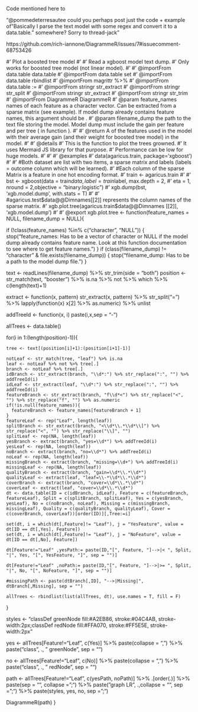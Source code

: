 Code mentioned here to

"@pommedeterresautee could you perhaps post just the code + example of "Basically I parse the text model with some regex and convert it to a data.table." somewhere? Sorry to thread-jack"

https://github.com/rich-iannone/DiagrammeR/issues/7#issuecomment-68753426


#' Plot a boosted tree model
#'
#' Read a xgboost model text dump.
#' Only works for boosted tree model (not linear model).
#'
#' @importFrom data.table data.table
#' @importFrom data.table set
#' @importFrom data.table rbindlist
#' @importFrom magrittr %>%
#' @importFrom data.table :=
#' @importFrom stringr str_extract
#' @importFrom stringr str_split
#' @importFrom stringr str_extract
#' @importFrom stringr str_trim
#' @importFrom DiagrammeR DiagrammeR
#' @param feature_names names of each feature as a character vector. Can be extracted from a sparse matrix (see example). If model dump already contains feature names, this argument should be \code{NULL}.
#' @param filename_dump the path to the text file storing the model. Model dump must include the gain per feature and per tree (\code{with.stats = T} in function \code{xgb.dump}).
#'
#' @return A \code{data.table} of the features used in the model with their average gain (and their weight for boosted tree model) in the model.
#'
#' @details
#' This is the function to plot the trees growned.
#' It uses Mermaid JS library for that purpose.
#' Performance can be low for huge models.
#'
#'
#' @examples
#' data(agaricus.train, package='xgboost')
#'
#' #Both dataset are list with two items, a sparse matrix and labels (labels = outcome column which will be learned).
#' #Each column of the sparse Matrix is a feature in one hot encoding format.
#' train <- agaricus.train
#'
#' bst <- xgboost(data = train$data, label = train$label, max.depth = 2,
#'                eta = 1, nround = 2,objective = "binary:logistic")
#' xgb.dump(bst, 'xgb.model.dump', with.stats = T)
#'
#' #agaricus.test$data@@Dimnames[[2]] represents the column names of the sparse matrix.
#' xgb.plot.tree(agaricus.train$data@@Dimnames[[2]], 'xgb.model.dump')
#'
#' @export
xgb.plot.tree <- function(feature_names = NULL, filename_dump = NULL){

  if (!class(feature_names) %in% c("character", "NULL")) {
    stop("feature_names: Has to be a vector of character or NULL if the model dump already contains feature name. Look at this function documentation to see where to get feature names.")
  }
  if (class(filename_dump) != "character" & file.exists(filename_dump)) {
    stop("filename_dump: Has to be a path to the model dump file.")
  }

  text <- readLines(filename_dump) %>% str_trim(side = "both")
  position <- str_match(text, "booster") %>% is.na %>% not %>% which %>% c(length(text)+1)

  extract <- function(x, pattern)  str_extract(x, pattern) %>% str_split("=") %>% lapply(function(x) x[2] %>% as.numeric) %>% unlist

  addTreeId <- function(x, i) paste(i,x,sep = "-")

  allTrees <- data.table()

  for(i in 1:(length(position)-1)){

    tree <- text[(position[i]+1):(position[i+1]-1)]

    notLeaf <- str_match(tree, "leaf") %>% is.na
    leaf <- notLeaf %>% not %>% tree[.]
    branch <- notLeaf %>% tree[.]
    idBranch <- str_extract(branch, "\\d*:") %>% str_replace(":", "") %>% addTreeId(i)
    idLeaf <- str_extract(leaf, "\\d*:") %>% str_replace(":", "") %>% addTreeId(i)
    featureBranch <- str_extract(branch, "f\\d*<") %>% str_replace("<", "") %>% str_replace("f", "") %>% as.numeric
    if(!is.null(feature_names)){
      featureBranch <- feature_names[featureBranch + 1]
    }
    featureLeaf <- rep("Leaf", length(leaf))
    splitBranch <- str_extract(branch, "<\\d*\\.*\\d*\\]") %>% str_replace("<", "") %>% str_replace("\\]", "")
    splitLeaf <- rep(NA, length(leaf))
    yesBranch <- extract(branch, "yes=\\d*") %>% addTreeId(i)
    yesLeaf <- rep(NA, length(leaf))
    noBranch <- extract(branch, "no=\\d*") %>% addTreeId(i)
    noLeaf <- rep(NA, length(leaf))
    missingBranch <- extract(branch, "missing=\\d+") %>% addTreeId(i)
    missingLeaf <- rep(NA, length(leaf))
    qualityBranch <- extract(branch, "gain=\\d*\\.*\\d*")
    qualityLeaf <- extract(leaf, "leaf=\\-*\\d*\\.*\\d*")
    coverBranch <- extract(branch, "cover=\\d*\\.*\\d*")
    coverLeaf <- extract(leaf, "cover=\\d*\\.*\\d*")
    dt <- data.table(ID = c(idBranch, idLeaf), Feature = c(featureBranch, featureLeaf), Split = c(splitBranch, splitLeaf), Yes = c(yesBranch, yesLeaf), No = c(noBranch, noLeaf), Missing = c(missingBranch, missingLeaf), Quality = c(qualityBranch, qualityLeaf), Cover = c(coverBranch, coverLeaf))[order(ID)][,Tree:=i]

    set(dt, i = which(dt[,Feature]!= "Leaf"), j = "YesFeature", value = dt[ID == dt[,Yes], Feature])
    set(dt, i = which(dt[,Feature]!= "Leaf"), j = "NoFeature", value = dt[ID == dt[,No], Feature])

    dt[Feature!="Leaf" ,yesPath:= paste(ID,"[", Feature, "]-->|< ", Split, "|", Yes, "[", YesFeature, "]", sep = "")]

    dt[Feature!="Leaf" ,noPath:= paste(ID,"[", Feature, "]-->|>= ", Split, "|", No, "[", NoFeature, "]", sep = "")]

    #missingPath <- paste(dtBranch[,ID], "-->|Missing|", dtBranch[,Missing], sep = "")

    allTrees <- rbindlist(list(allTrees, dt), use.names = T, fill = F)
  }

  styles <- "classDef greenNode fill:#A2EB86, stroke:#04C4AB, stroke-width:2px;classDef redNode fill:#FFA070, stroke:#FF5E5E, stroke-width:2px"

  yes <- allTrees[Feature!="Leaf", c(Yes)] %>% paste(collapse = ",") %>% paste("class ", ., " greenNode", sep = "")

  no <- allTrees[Feature!="Leaf", c(No)] %>% paste(collapse = ",") %>% paste("class ", ., " redNode", sep = "")

  path <- allTrees[Feature!="Leaf", c(yesPath, noPath)] %>% .[order(.)] %>% paste(sep = "", collapse = ";") %>% paste("graph LR", .,collapse = "", sep = ";") %>% paste(styles, yes, no, sep = ";")

  DiagrammeR(path)
}
